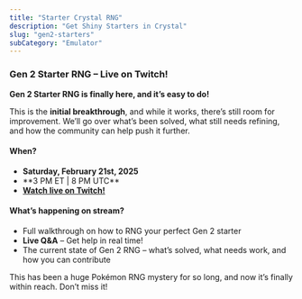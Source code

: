 ```yaml
---
title: "Starter Crystal RNG"
description: "Get Shiny Starters in Crystal"
slug: "gen2-starters"
subCategory: "Emulator"
---
```


### Gen 2 Starter RNG – Live on Twitch!

**Gen 2 Starter RNG is finally here, and it’s easy to do!**

This is the **initial breakthrough**, and while it works, there’s still room for improvement. We’ll go over what’s been solved, what still needs refining, and how the community can help push it further.

#### When?

- **Saturday, February 21st, 2025**
- <Flex align="center" gap={16}>
    **3 PM ET | 8 PM UTC**
    <Countdown date="2025-02-21T20:00:00Z" />
  </Flex>
- **[Watch live on Twitch!](https://www.twitch.tv/zaksabeastdev)**

<YouTubeVideo src="https://www.youtube.com/embed/Cc1i9YIpWog" />

#### What’s happening on stream?

- Full walkthrough on how to RNG your perfect Gen 2 starter
- **Live Q&A** – Get help in real time!
- The current state of Gen 2 RNG – what’s solved, what needs work, and how you can contribute

This has been a huge Pokémon RNG mystery for so long, and now it’s finally within reach. Don’t miss it!
